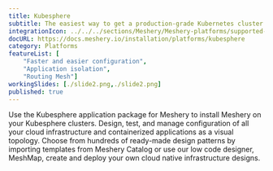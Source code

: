 ```yaml
---
title: Kubesphere
subtitle: The easiest way to get a production-grade Kubernetes cluster up and running
integrationIcon: ../../../sections/Meshery/Meshery-platforms/supported-icons/kubesphere.svg
docURL: https://docs.meshery.io/installation/platforms/kubesphere
category: Platforms
featureList: [
    "Faster and easier configuration",
    "Application isolation",
    "Routing Mesh"]
workingSlides: [./slide2.png,./slide2.png]
published: true
---
```


<p>
    Use the Kubesphere application package for Meshery to install Meshery on your Kubesphere clusters. Design, test, and manage configuration of all your cloud infrastructure and containerized applications as a visual topology. Choose from hundreds of ready-made design patterns by importing templates from Meshery Catalog or use our low code designer, MeshMap, create and deploy your own cloud native infrastructure designs.
</p>
